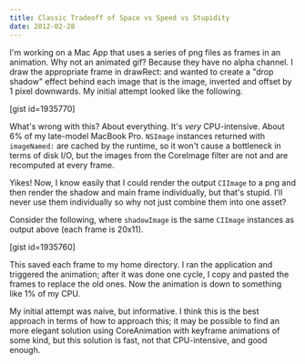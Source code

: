 ```yaml
---
title: Classic Tradeoff of Space vs Speed vs Stupidity
date: 2012-02-28
---
```



I'm working on a Mac App that uses a series of png files as frames in an animation. Why not an animated gif? Because they have no alpha channel. I draw the appropriate frame in drawRect: and wanted to create a "drop shadow" effect behind each image that is the image, inverted and offset by 1 pixel downwards. My initial attempt looked like the following.

[gist id=1935770]

What's wrong with this? About everything. It's _very_ CPU-intensive. About 6% of my late-model MacBook Pro. `NSImage` instances returned with `imageNamed:` are cached by the runtime, so it won't cause a bottleneck in terms of disk I/O, but the images from the CoreImage filter are not and are recomputed at every frame.

Yikes! Now, I know easily that I could render the output `CIImage` to a png and then render the shadow and main frame individually, but that's stupid. I'll never use them individually so why not just combine them into one asset?

Consider the following, where `shadowImage` is the same `CIImage` instances as output above (each frame is 20x11).

[gist id=1935760]

This saved each frame to my home directory. I ran the application and triggered the animation; after it was done one cycle, I copy and pasted the frames to replace the old ones. Now the animation is down to something like 1% of my CPU.

My initial attempt was naive, but informative. I think this is the best approach in terms of how to approach this; it may be possible to find an more elegant solution using CoreAnimation with keyframe animations of some kind, but this solution is fast, not that CPU-intensive, and good enough.


  